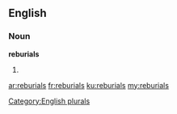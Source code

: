 ==English==

===Noun===
'''reburials'''

# {{plural of|[[reburial]]}}

[[Category:English plurals]]

[[ar:reburials]]
[[fr:reburials]]
[[ku:reburials]]
[[my:reburials]]